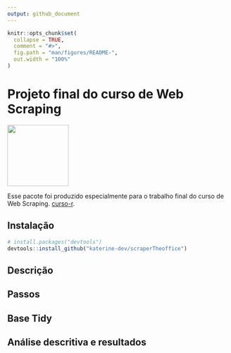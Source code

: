 ```yaml
---
output: github_document
---
```


<!-- README.md is generated from README.Rmd. Please edit that file -->

```r
knitr::opts_chunk$set(
  collapse = TRUE,
  comment = "#>",
  fig.path = "man/figures/README-",
  out.width = "100%"
)
```

# Projeto final do curso de Web Scraping

<img src='man/fig/theoffice.png' align="center" height="139" /></a>
<!-- badges: start -->
<!-- badges: end -->

Esse pacote foi produzido especialmente para o trabalho final do curso de Web Scraping. [curso-r](https://curso-r.com/). 

## Instalação

``` r
# install.packages("devtools")
devtools::install_github("katerine-dev/scraperTheoffice")
```
## Descrição


## Passos 
## Base Tidy
## Análise descritiva e resultados
